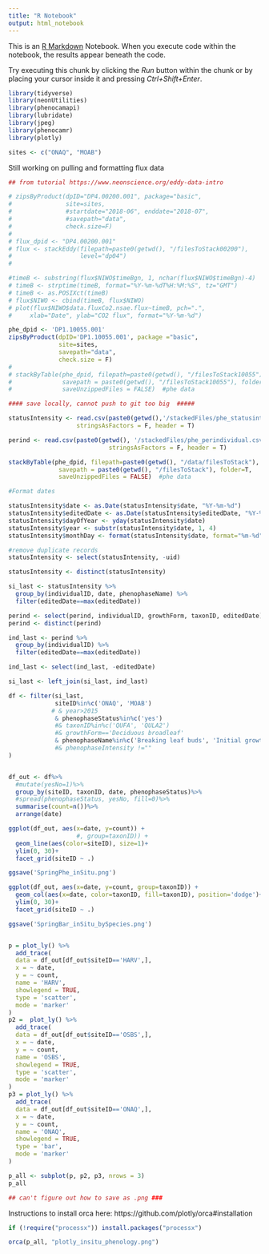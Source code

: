 ```yaml
---
title: "R Notebook"
output: html_notebook
---
```


This is an [R Markdown](http://rmarkdown.rstudio.com) Notebook. When you execute code within the notebook, the results appear beneath the code. 

Try executing this chunk by clicking the *Run* button within the chunk or by placing your cursor inside it and pressing *Ctrl+Shift+Enter*. 

```r

library(tidyverse)
library(neonUtilities)
library(phenocamapi)
library(lubridate)
library(jpeg)
library(phenocamr)
library(plotly)

```



```r

sites <- c("ONAQ", "MOAB")

```


Still working on pulling and formatting flux data

```r
## from tutorial https://www.neonscience.org/eddy-data-intro

# zipsByProduct(dpID="DP4.00200.001", package="basic",
#               site=sites,
#               #startdate="2018-06", enddate="2018-07",
#               #savepath="data",
#               check.size=F)
# 
# flux_dpid <- "DP4.00200.001"
# flux <- stackEddy(filepath=paste0(getwd(), "/filesToStack00200"),
#                   level="dp04")
# 

#timeB <- substring(flux$NIWO$timeBgn, 1, nchar(flux$NIWO$timeBgn)-4)
# timeB <- strptime(timeB, format="%Y-%m-%dT%H:%M:%S", tz="GMT")
# timeB <- as.POSIXct(timeB)
# flux$NIWO <- cbind(timeB, flux$NIWO)
# plot(flux$NIWO$data.fluxCo2.nsae.flux~timeB, pch=".",
#     xlab="Date", ylab="CO2 flux", format="%Y-%m-%d")
```


```r

phe_dpid <- 'DP1.10055.001'
zipsByProduct(dpID='DP1.10055.001', package ="basic",
              site=sites,
              savepath="data",
              check.size = F)
#
# stackByTable(phe_dpid, filepath=paste0(getwd(), "/filesToStack10055"),
#              savepath = paste0(getwd(), "/filesToStack10055"), folder=T,
#              saveUnzippedFiles = FALSE)  #phe data

#### save locally, cannot push to git too big  #####

statusIntensity <- read.csv(paste0(getwd(),'/stackedFiles/phe_statusintensity.csv'),
                   stringsAsFactors = F, header = T)

perind <- read.csv(paste0(getwd(), '/stackedFiles/phe_perindividual.csv'),
                            stringsAsFactors = F, header = T)

```

```r
stackByTable(phe_dpid, filepath=paste0(getwd(), "/data/filesToStack"),
              savepath = paste0(getwd(), "/filesToStack"), folder=T,
              saveUnzippedFiles = FALSE)  #phe data
```

```r

#Format dates

statusIntensity$date <- as.Date(statusIntensity$date, "%Y-%m-%d")
statusIntensity$editedDate <- as.Date(statusIntensity$editedDate, "%Y-%m-%d")
statusIntensity$dayOfYear <- yday(statusIntensity$date)
statusIntensity$year <- substr(statusIntensity$date, 1, 4)
statusIntensity$monthDay <- format(statusIntensity$date, format="%m-%d")

```

```r
#remove duplicate records
statusIntensity <- select(statusIntensity, -uid)

statusIntensity <- distinct(statusIntensity)

si_last <- statusIntensity %>%
  group_by(individualID, date, phenophaseName) %>%
  filter(editedDate==max(editedDate))


```


```r

perind <- select(perind, individualID, growthForm, taxonID, editedDate)
perind <- distinct(perind)

ind_last <- perind %>%
  group_by(individualID) %>%
  filter(editedDate==max(editedDate))

ind_last <- select(ind_last, -editedDate)

si_last <- left_join(si_last, ind_last)

```



```r

df <- filter(si_last, 
             siteID%in%c('ONAQ', 'MOAB')
            # & year>2015
             & phenophaseStatus%in%c('yes') 
             #& taxonID%in%c('QUFA', 'QULA2')
             #& growthForm=='Deciduous broadleaf'
             & phenophaseName%in%c('Breaking leaf buds', 'Initial growth', 'Emerging needles') 
             #& phenophaseIntensity !=""
)


df_out <- df%>%
  #mutate(yesNo=1)%>%
  group_by(siteID, taxonID, date, phenophaseStatus)%>%
  #spread(phenophaseStatus, yesNo, fill=0)%>%
  summarise(count=n())%>%
  arrange(date)

ggplot(df_out, aes(x=date, y=count)) +
                   #, group=taxonID)) +
  geom_line(aes(color=siteID), size=1)+
  ylim(0, 30)+
  facet_grid(siteID ~ .)

ggsave('SpringPhe_inSitu.png')

ggplot(df_out, aes(x=date, y=count, group=taxonID)) +
  geom_col(aes(x=date, color=taxonID, fill=taxonID), position='dodge')+
  ylim(0, 30)+
  facet_grid(siteID ~ .)

ggsave('SpringBar_inSitu_bySpecies.png')


p = plot_ly() %>%
  add_trace(
  data = df_out[df_out$siteID=='HARV',],
  x = ~ date,
  y = ~ count,
  name = 'HARV',
  showlegend = TRUE,
  type = 'scatter',
  mode = 'marker'
)
p2 =  plot_ly() %>%
  add_trace(
  data = df_out[df_out$siteID=='OSBS',],
  x = ~ date,
  y = ~ count,
  name = 'OSBS',
  showlegend = TRUE,
  type = 'scatter',
  mode = 'marker'
)
p3 = plot_ly() %>%
  add_trace(
  data = df_out[df_out$siteID=='ONAQ',],
  x = ~ date,
  y = ~ count,
  name = 'ONAQ',
  showlegend = TRUE,
  type = 'bar',
  mode = 'marker'
)

p_all <- subplot(p, p2, p3, nrows = 3)
p_all

## can't figure out how to save as .png ###
```

Instructions to install orca here: https://github.com/plotly/orca#installation
```r
if (!require("processx")) install.packages("processx")

orca(p_all, "plotly_insitu_phenology.png")
```

